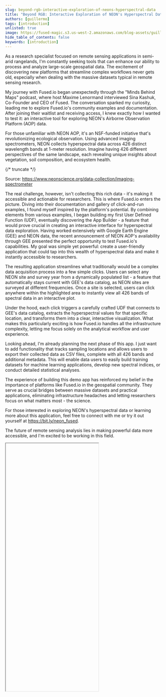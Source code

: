 ```yaml
---
slug: beyond-rgb-interactive-exploration-of-neons-hyperspectral-data
title: "Beyond RGB: Interactive Exploration of NEON's Hyperspectral Data"
authors: [guillermo]
tags: [introduction]
unlisted: true
image: https://fused-magic.s3.us-west-2.amazonaws.com/blog-assets/guillermo_social.png
hide_table_of_contents: false
keywords: [introduction]
---
```



As a research specialist focused on remote sensing applications in semi-arid rangelands, I'm constantly seeking tools that can enhance our ability to process and analyze large-scale geospatial data. The excitement of discovering new platforms that streamline complex workflows never gets old, especially when dealing with the massive datasets typical in remote sensing research.

My journey with Fused.io began unexpectedly through the "Minds Behind Maps" podcast, where host Maxime Lenormand interviewed Sina Kashuk, Co-Founder and CEO of Fused. The conversation sparked my curiosity, leading me to explore Fused.io's community examples and documentation. After joining their waitlist and receiving access, I knew exactly how I wanted to test it: an interactive tool for exploring NEON's Airborne Observation Platform (AOP) data.

For those unfamiliar with NEON AOP, it's an NSF-funded initiative that's revolutionizing ecological observation. Using advanced imaging spectrometers, NEON collects hyperspectral data across 426 distinct wavelength bands at 1-meter resolution. Imagine having 426 different perspectives of the same landscape, each revealing unique insights about vegetation, soil composition, and ecosystem health.

{/* truncate */}

Source:  https://www.neonscience.org/data-collection/imaging-spectrometer

The real challenge, however, isn't collecting this rich data - it's making it accessible and actionable for researchers. This is where Fused.io enters the picture. Diving into their documentation and gallery of click-and-run examples, I found myself inspired by the platform's potential. By combining elements from various examples, I began building my first User Defined Function (UDF), eventually discovering the App Builder - a feature that would prove crucial in creating an interactive interface for hyperspectral data exploration. Having worked extensively with Google Earth Engine (GEE) and NEON data, the recent announcement of NEON AOP's availability through GEE presented the perfect opportunity to test Fused.io's capabilities. My goal was simple yet powerful: create a user-friendly application that could tap into this wealth of hyperspectral data and make it instantly accessible to researchers.


The resulting application streamlines what traditionally would be a complex data acquisition process into a few simple clicks. Users can select any NEON site and survey year from a dynamically populated list - a feature that automatically stays current with GEE's data catalog, as NEON sites are surveyed at different frequencies. Once a site is selected, users can click anywhere within the highlighted area to instantly view all 426 bands of spectral data in an interactive plot.

Under the hood, each click triggers a carefully crafted UDF that connects to GEE's data catalog, extracts the hyperspectral values for that specific location, and transforms them into a clear, interactive visualization. What makes this particularly exciting is how Fused.io handles all the infrastructure complexity, letting me focus solely on the analytical workflow and user experience.

Looking ahead, I'm already planning the next phase of this app. I just want to add functionality that tracks sampling locations and allows users to export their collected data as CSV files, complete with all 426 bands and additional metadata. This will enable data users to easily build training datasets for machine learning applications, develop new spectral indices, or conduct detailed statistical analyses.

The experience of building this demo app has reinforced my belief in the importance of platforms like Fused.io in the geospatial community. They serve as crucial bridges between massive datasets and practical applications, eliminating infrastructure headaches and letting researchers focus on what matters most - the science.

For those interested in exploring NEON's hyperspectral data or learning more about this application, feel free to connect with me or try it out yourself at https://bit.ly/neon_fused.

The future of remote sensing analysis lies in making powerful data more accessible, and I'm excited to be working in this field.




<div style={{marginTop: '2rem'}}>
<Iframe
  id="guillermo"
  code={CODE}
  height="800px"
  useResizer={false}
/>
</div>
